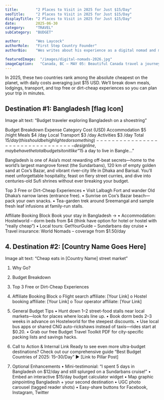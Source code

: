 ---
title:        "2 Places to Visit in 2025 for Just $15/Day"
seoTitle:     "2 Places to Visit in 2025 for Just $15/Day"
displayTitle: "2 Places to Visit in 2025 for Just $15/Day"
date:         2025-06-30
category:     "TRAVEL"
subCategory:  "BUDGET"

author:       "Wes Laycock"
authorRole:   "First Step Country Founder"
authorBio:    "Wes writes about his experience as a digital nomad and more."

featuredImage:  "/images/digital-nomads-2026.jpg"
imageCaption:   "Canada, BC – MAY 05: Beautiful Canada travel a journey ... Getty Images"
---

In 2025, these two countries rank among the absolute cheapest on the planet, with daily costs averaging just $15 USD. We’ll break down meals, lodgings, transport, and top free or dirt-cheap experiences so you can plan your trip in minutes.

## Destination #1: Bangladesh [flag Icon]
Image alt text: “Budget traveler exploring Bangladesh on a shoestring”

Budget Breakdown
Expense Category	Cost (USD)
Accommodation	$5 /night
Meals	$4 /day
Local Transport	$3 /day
Activities	$3 /day
Total	$15 /day (this should be highlighted or something)
----------------------------------design line, maybe have the total budget sit on it like “$15 a day to live in Bangle…”

Bangladesh is one of Asia’s most rewarding off-beat secrets—home to the world’s largest mangrove forest (the Sundarbans), 120 km of empty golden sand at Cox’s Bazar, and vibrant river-city life in Dhaka and Barisal. You’ll meet unforgettable hospitality, feast on fiery street curries, and dive into centuries-old Sufi shrines without ever breaking your budget.


Top 3 Free or Dirt-Cheap Experiences
•	Visit Lalbagh Fort and wander Old Dhaka’s narrow lanes (entrance free).
•	Sunrise on Cox’s Bazar beach—pack your own snacks.
•	Tea-garden trek around Sreemangal and sample fresh leaf infusions at family-run stalls.

<CTA
  title="Find Cheap Flights to Bangladesh"
  text="Compare round-trip fares from $600 on Expedia. Flexible dates & free cancellation available."
  link="https://www.expedia.com/Destinations-In-Bangladesh.d15.Flight-Destinations?siteid=1&langid=1033&clickref=1110lgLhXGv&affcid=US.DIRECT.PHG.1100l395738.1100l68075&ref_id=1110lgLhXGv&my_ad=AFF.US.DIRECT.PHG.1100l395738.1100l68075&afflid=1110lgLhXGv&affdtl=PHG.1110lgLhXGv.PZOjp9NGik"
  btnText="Search Flights"
/>

Affiliate Booking Block
Book your stay in Bangladesh →
•	Accommodation: Hostelworld – dorm beds from $4 (think have option for hotel or hostel with “really cheap”)
•	Local tours: GetYourGuide – Sundarbans day cruise
•	Travel insurance: World Nomads – coverage from $1.50/day

<CTA
    title="Book Budget Stays"
    text="Dorm beds from $5/night on Hostelworld."
    link="https://www.hostelworld.com/search?affid=YOURID&city=Dhaka"
    btnText="Browse Hotels"
    small
/>

## 4. Destination #2: [Country Name Goes Here]
Image alt text: “Cheap eats in [Country Name] street market”
1.	Why Go?
2.	Budget Breakdown
3.	Top 3 Free or Dirt-Cheap Experiences
4.	Affiliate Booking Block
o	Flight search affiliate: [Your Link]
o	Hostel booking affiliate: [Your Link]
o	Tour operator affiliate: [Your Link]
5. General Budget Tips
•	Hunt down $1–$2 street-food stalls near local markets—look for places where locals line up.
•	Book dorm beds 2–3 weeks in advance on Hostelworld for the steepest discounts.
•	Use local bus apps or shared CNG auto-rickshaws instead of taxis—rides start at $0.20.
•	Grab our free Budget Travel Toolkit PDF for city-specific packing lists and savings hacks.

6. Call to Action & Internal Link
Ready to see even more ultra-budget destinations? Check out our comprehensive guide “Best Budget Countries of 2025: $15–$30/Day” ▶️ [Link to Pillar Post]
7. Optional Enhancements
•	Mini-testimonial: “I spent 5 days in Bangladesh on $12/day and still splurged on a Sundarbans cruise!”
•	Embed an interactive $15/day budget calculator widget
•	Map graphic pinpointing Bangladesh + your second destination
•	UGC photo carousel (tagged reader shots)
•	Easy-share buttons for Facebook, Instagram, Twitter




